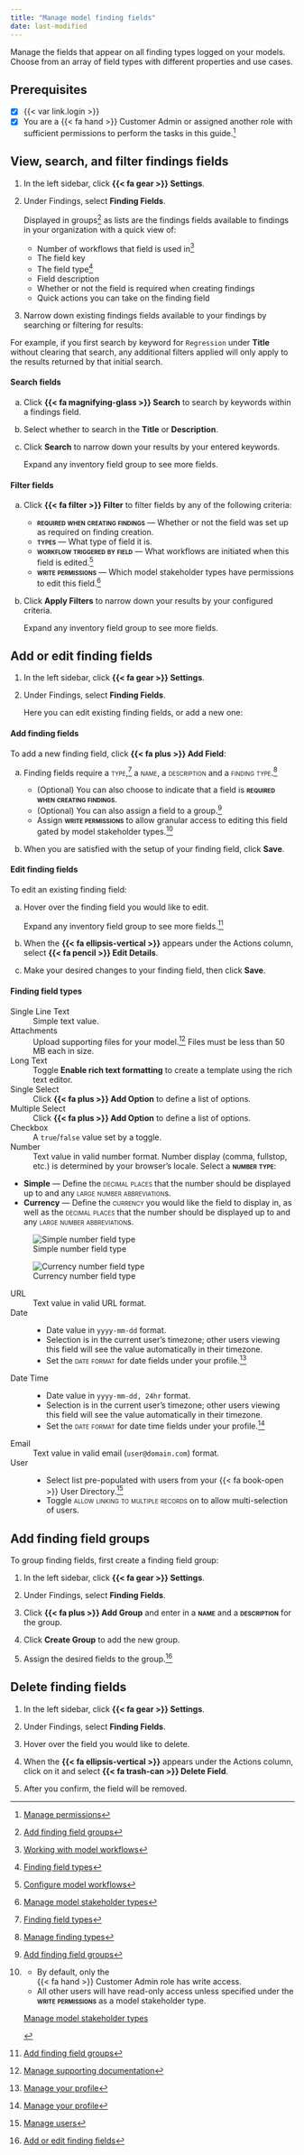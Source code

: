 ```yaml
---
title: "Manage model finding fields"
date: last-modified
---
```


Manage the fields that appear on all finding types logged on your models. Choose from an array of field types with different properties and use cases.

::: {.attn}

## Prerequisites

- [x] {{< var link.login >}}
- [x] You are a [{{< fa hand >}} Customer Admin]{.bubble} or assigned another role with sufficient permissions to perform the tasks in this guide.[^1]

:::

## View, search, and filter findings fields

1. In the left sidebar, click **{{< fa gear >}} Settings**.

2. Under Findings, select **Finding Fields**.

    Displayed in groups[^2] as lists are the findings fields available to findings in your organization with a quick view of:

    - Number of workflows that field is used in[^3]
    - The field key
    - The field type[^4]
    - Field description
    - Whether or not the field is required when creating findings
    - Quick actions you can take on the finding field

3. Narrow down existing findings fields available to your findings by searching or filtering for results:

::: {.column-margin}

::: {.callout title="Note that searching and filtering of fields stack."}
For example, if you first search by keyword for `Regression` under **Title** without clearing that search, any additional filters applied will only apply to the results returned by that initial search.
:::

:::

::: {.panel-tabset}

#### Search fields

a. Click **{{< fa magnifying-glass >}} Search** to search by keywords within a findings field.

b. Select whether to search in the **Title** or **Description**.

c. Click **Search** to narrow down your results by your entered keywords.

    Expand any inventory field group to see more fields.

#### Filter fields

a. Click **{{< fa filter >}} Filter** to filter fields by any of the following criteria:

    - **[required when creating findings]{.smallcaps}** — Whether or not the field was set up as required on finding creation.
    - **[types]{.smallcaps}** — What type of field it is.
    - **[workflow triggered by field]{.smallcaps}** — What workflows are initiated when this field is edited.[^5]
    - **[write permissions]{.smallcaps}** — Which model stakeholder types have permissions to edit this field.[^6]

b. Click **Apply Filters** to narrow down your results by your configured criteria.

    Expand any inventory field group to see more fields.
:::

## Add or edit finding fields
<span id="add-edit"></span>

1. In the left sidebar, click **{{< fa gear >}} Settings**.

2. Under Findings, select **Finding Fields**.

    Here you can edit existing finding fields, or add a new one:

::: {.panel-tabset}

#### Add finding fields

To add a new finding field, click **{{< fa plus >}} Add Field**:

a. Finding fields require a [type]{.smallcaps},[^7] a [name]{.smallcaps}, a [description]{.smallcaps} and a [finding type]{.smallcaps}.[^8]

    - (Optional) You can also choose to indicate that a field is **[required when creating findings]{.smallcaps}**.
    - (Optional) You can also assign a field to a group.[^9]
    - Assign **[write permissions]{.smallcaps}** to allow granular access to editing this field gated by model stakeholder types.[^10]

a. When you are satisfied with the setup of your finding field, click **Save**.

#### Edit finding fields

To edit an existing finding field:

a. Hover over the finding field you would like to edit.

    Expand any inventory field group to see more fields.[^11]

a. When the **{{< fa ellipsis-vertical >}}** appears under the Actions column, select **{{< fa pencil >}} Edit Details**.

a. Make your desired changes to your finding field, then click **Save**.

:::

#### Finding field types
<span id="field-types"></span>

Single Line Text
: Simple text value.

Attachments
: Upload supporting files for your model.[^12] Files must be less than 50 MB each in size.

Long Text
: Toggle **Enable rich text formatting** to create a template using the rich text editor.

Single Select
: Click **{{< fa plus >}} Add Option** to define a list of options.

Multiple Select
: Click **{{< fa plus >}} Add Option** to define a list of options. 

Checkbox
: A `true`/`false` value set by a toggle.

Number
: Text value in valid number format. Number display (comma, fullstop, etc.) is determined by your browser's locale. Select a **[number type]{.smallcaps}**:

- **Simple** — Define the [decimal places]{.smallcaps} that the number should be displayed up to and any [large number abbreviation]{.smallcaps}s.
- **Currency** — Define the [currency]{.smallcaps} you would like the field to display in, as well as the [decimal places]{.smallcaps} that the number should be displayed up to and any [large number abbreviation]{.smallcaps}s.

:::: {.flex .flex-wrap .justify-around}

::: {.w-50-ns}
![Simple number field type](/guide/model-inventory/number-simple.png){fig-alt="A screenshot showing a simple number field type" .screenshot group="number"} 

:::

::: {.w-40-ns}
![Currency number field type](/guide/model-inventory/number-currency.png){fig-alt="A screenshot showing a currency number field type" .screenshot group="number"}

:::

::::

URL
: Text value in valid URL format.

Date
: - Date value in `yyyy-mm-dd` format. 
- Selection is in the current user's timezone; other users viewing this field will see the value automatically in their timezone. 
- Set the [date format]{.smallcaps} for date fields under your profile.[^13]

Date Time
: - Date value in `yyyy-mm-dd, 24hr` format.
- Selection is in the current user's timezone; other users viewing this field will see the value automatically in their timezone. 
- Set the [date format]{.smallcaps} for date time fields under your profile.[^14]

Email
: Text value in valid email (`user@domain.com`) format.

User
: 
- Select list pre-populated with users from your {{< fa book-open >}} User Directory.[^15]
- Toggle [allow linking to multiple records]{.smallcaps} on to allow multi-selection of users.

## Add finding field groups

To group finding fields, first create a finding field group:

1. In the left sidebar, click **{{< fa gear >}} Settings**.

2. Under Findings, select **Finding Fields**.

3. Click **{{< fa plus >}} Add Group** and enter in a **[name]{.smallcaps}** and a **[description]{.smallcaps}** for the group.

4. Click **Create Group** to add the new group.

5. Assign the desired fields to the group.[^16]

## Delete finding fields

1. In the left sidebar, click **{{< fa gear >}} Settings**.

2. Under Findings, select **Finding Fields**.

3. Hover over the field you would like to delete.

4. When the **{{< fa ellipsis-vertical >}}** appears under the Actions column, click on it and select [**{{< fa trash-can >}} Delete Field**]{.red}.

5. After you confirm, the field will be removed.


<!-- FOOTNOTES -->

[^1]: [Manage permissions](/guide/configuration/manage-permissions.qmd)

[^2]: [Add finding field groups](#add-finding-field-groups)

[^3]: [Working with model workflows](/guide/model-workflows/working-with-model-workflows.qmd)

[^4]: [Finding field types](#field-types)

[^5]: [Configure model workflows](/guide/model-workflows/configure-model-workflows.qmd)

[^6]: [Manage model stakeholder types](/guide/configuration/manage-model-stakeholder-types.qmd)

[^7]: [Finding field types](#field-types)

[^8]: [Manage finding types](manage-finding-types.qmd)

[^9]: [Add finding field groups](#add-finding-field-groups)

[^10]:

    ::: {.callout title="Leave this field blank to leave permissions as default."}
    - By default, only the <br>[{{< fa hand >}} Customer Admin]{.bubble} role has write access.
    - All other users will have read-only access unless specified under the **[write permissions]{.smallcaps}** as a model stakeholder type.

    ::: {.tc}
    [Manage model stakeholder types](/guide/configuration/manage-model-stakeholder-types.qmd)

    :::

    :::

[^11]: [Add finding field groups](#add-finding-field-groups)

[^12]: [Manage supporting documentation](/guide/model-inventory/edit-model-inventory-fields.qmd#manage-supporting-documentation)

[^13]: [Manage your profile](/guide/configuration/manage-your-profile.qmd#localization)

[^14]: [Manage your profile](/guide/configuration/manage-your-profile.qmd#localization)

[^15]: [Manage users](/guide/configuration/manage-users.qmd)

[^16]: [Add or edit finding fields](#add-or-edit-finding-fields)
